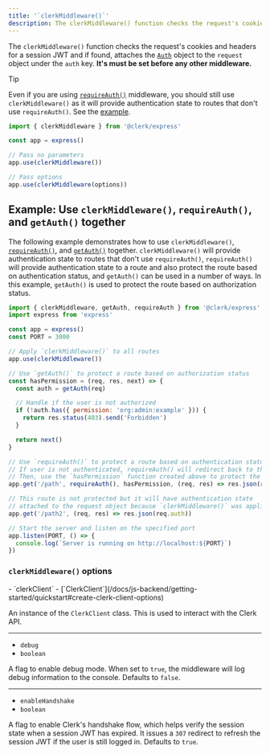 ```yaml
---
title: '`clerkMiddleware()`'
description: The clerkMiddleware() function checks the request's cookies and headers for a session JWT and if found, attaches the Auth object to the request object under the auth key.
---
```


The `clerkMiddleware()` function checks the request's cookies and headers for a session JWT and if found, attaches the [`Auth`](/docs/references/backend/types/auth-object) object to the `request` object under the `auth` key. **It's must be set before any other middleware.**

> [!TIP]
> Even if you are using [`requireAuth()`](/docs/references/express/require-auth) middleware, you should still use `clerkMiddleware()` as it will provide authentication state to routes that don't use `requireAuth()`. See the [example](#example-use-clerk-middleware-require-auth-and-get-auth-together).

```js
import { clerkMiddleware } from '@clerk/express'

const app = express()

// Pass no parameters
app.use(clerkMiddleware())

// Pass options
app.use(clerkMiddleware(options))
```

## Example: Use `clerkMiddleware()`, `requireAuth()`, and `getAuth()` together

The following example demonstrates how to use `clerkMiddleware()`, [`requireAuth()`](/docs/references/express/require-auth), and [`getAuth()`](/docs/references/express/get-auth) together. `clerkMiddleware()` will provide authentication state to routes that don't use `requireAuth()`, `requireAuth()` will provide authentication state to a route and also protect the route based on authentication status, and `getAuth()` can be used in a number of ways. In this example, `getAuth()` is used to protect the route based on authorization status.

```js
import { clerkMiddleware, getAuth, requireAuth } from '@clerk/express'
import express from 'express'

const app = express()
const PORT = 3000

// Apply `clerkMiddleware()` to all routes
app.use(clerkMiddleware())

// Use `getAuth()` to protect a route based on authorization status
const hasPermission = (req, res, next) => {
  const auth = getAuth(req)

  // Handle if the user is not authorized
  if (!auth.has({ permission: 'org:admin:example' })) {
    return res.status(403).send('Forbidden')
  }

  return next()
}

// Use `requireAuth()` to protect a route based on authentication status
// If user is not authenticated, requireAuth() will redirect back to the homepage
// Then, use the `hasPermission` function created above to protect the route based on authorization status
app.get('/path', requireAuth(), hasPermission, (req, res) => res.json(req.auth))

// This route is not protected but it will have authentication state
// attached to the request object because `clerkMiddleware()` was applied to all routes
app.get('/path2', (req, res) => res.json(req.auth))

// Start the server and listen on the specified port
app.listen(PORT, () => {
  console.log(`Server is running on http://localhost:${PORT}`)
})
```

### `clerkMiddleware()` options

<Include src="_partials/clerk-middleware-options" />

<Properties>
  - `clerkClient`
  - [`ClerkClient`](/docs/js-backend/getting-started/quickstart#create-clerk-client-options)

  An instance of the `ClerkClient` class. This is used to interact with the Clerk API.

  ---

  - `debug`
  - `boolean`

  A flag to enable debug mode. When set to `true`, the middleware will log debug information to the console. Defaults to `false`.

  ---

  - `enableHandshake`
  - `boolean`

  A flag to enable Clerk's handshake flow, which helps verify the session state when a session JWT has expired. It issues a `307` redirect to refresh the session JWT if the user is still logged in. Defaults to `true`.
</Properties>
